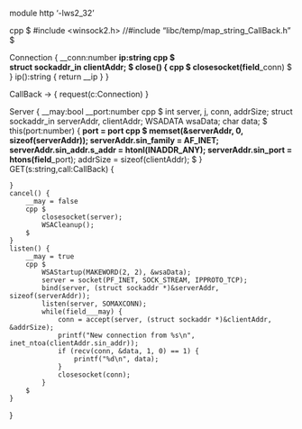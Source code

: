module http '-lws2_32'

cpp $
    #include <winsock2.h>
    //#include "libc/temp/map_string_CallBack.h"
$

Connection {
    __conn:number
    __ip:string
    cpp $  
        struct sockaddr_in clientAddr; 
    $
    close() {
        cpp $
            closesocket(field___conn)
        $
    }
    ip():string {
        return __ip
    }
}

CallBack -> {
    request(c:Connection)
}

Server {
    __may:bool
    __port:number
    cpp $ 
        int server, j, conn, addrSize;
        struct sockaddr_in serverAddr, clientAddr;
        WSADATA wsaData;
        char data;
    $
    this(port:number) {
        __port = port
        cpp $
            memset(&serverAddr, 0, sizeof(serverAddr));
            serverAddr.sin_family = AF_INET;
            serverAddr.sin_addr.s_addr = htonl(INADDR_ANY);
            serverAddr.sin_port = htons(field___port); 
            addrSize = sizeof(clientAddr);
        $
    }
    GET(s:string,call:CallBack) {

    }
    cancel() {
        __may = false
        cpp $
            closesocket(server);
            WSACleanup();
        $
    }
    listen() {
        __may = true
        cpp $
            WSAStartup(MAKEWORD(2, 2), &wsaData);              
            server = socket(PF_INET, SOCK_STREAM, IPPROTO_TCP);
            bind(server, (struct sockaddr *)&serverAddr, sizeof(serverAddr));
            listen(server, SOMAXCONN);
            while(field___may) {
                conn = accept(server, (struct sockaddr *)&clientAddr, &addrSize);
                printf("New connection from %s\n", inet_ntoa(clientAddr.sin_addr));        
                if (recv(conn, &data, 1, 0) == 1) {
                    printf("%d\n", data);
                }                   
                closesocket(conn); 
            }
        $
    }
}